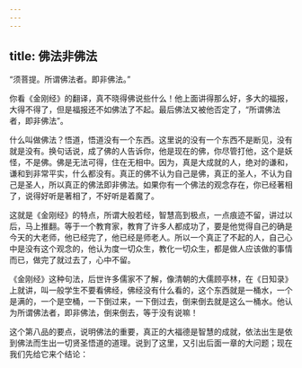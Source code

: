 ```yaml
---
---
---
```

title: 佛法非佛法
---




“须菩提。所谓佛法者。即非佛法。”

你看《金刚经》的翻译，真不晓得佛说些什么！他上面讲得那么好，多大的福报，大得不得了，但是福报还不如佛法了不起。最后佛法又被他否定了，“所谓佛法者，即非佛法”。

什么叫做佛法？悟道，悟道没有一个东西。这里说的没有一个东西不是断见，没有就是没有。换句话说，成了佛的人告诉你，他是现在的佛，你尽管打他，这个是妖怪，不是佛。佛是无法可得，住在无相中。因为，真是大成就的人，绝对的谦和，谦和到非常平实，什么都没有。真正的佛不认为自己是佛，真正的圣人，不认为自己是圣人，所以真正的佛法即非佛法。如果你有一个佛法的观念存在，你已经著相了，说得好听是著相了，不好听是着魔了。

这就是《金刚经》的特点，所谓大般若经，智慧高到极点，一点痕迹不留，讲过以后，马上推翻。等于一个教育家，教育了许多人都成功了，要是他觉得自己的确是今天的大老师，他已经完了，他已经是师老人。所以一个真正了不起的人，自己心中是没有这个观念的，他认为度一切众生，教化一切众生，都是做人应该做的事情而已，做完了就过去了，心中不留。

《金刚经》这种句法，后世许多儒家不了解，像清朝的大儒顾亭林，在《日知录》上就讲，叫一般学生不要看佛经，佛经没有什么看的，这个东西就是一桶水，一个是满的，一个是空桶，一下倒过来，一下倒过去，倒来倒去就是这么一桶水。他认为所谓佛法者，即非佛法，倒来倒去，等于没有说嘛！

这个第八品的要点，说明佛法的重要，真正的大福德是智慧的成就，依法出生是依到佛法而生出一切贤圣悟道的道理。说到了这里，又引出后面一章的大问题；现在我们先给它来个结论：
